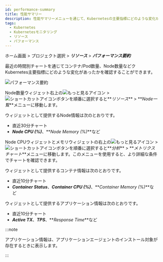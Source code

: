 ```yaml
---
id: performance-summary
title: 性能サマリー
description: 性能サマリーメニューを通じて、Kubernetesの主要指標にどのような変化があったかを確認できます。
tags:
  - Kubernetes
  - Kubernetesモニタリング
  - リソース
  - パフォーマンス
---
```


ホーム画面 > プロジェクト選択 > **_リソース_** > **_パフォーマンス要約_**

最近の時間別チャートを通じてコンテナ/Pod数量、Node数量などクKubernetes主要指標にどのような変化があったかを確認することができます。

![パフォーマンス要約](https://img.whatap.io/media/images/whatap_kubernetes_resource_performance_summary.png)

Node数量ウィジェット右上の![もっと見るアイコン](/img/ico-more.svg) > ![ショートカットアイコン](/img/ico-shortcut.svg)ボタンを順番に選択すると**_リソース_** > **_Node一覧_**メニューに移動します。 

ウィジェットとして提供するNode情報は次のとおりです。

-   直近30分チャート
-   **_Node CPU (%)_**、**_Node Memory (%)_**など

Node CPUウィジェットとメモリウィジェットの右上の![もっと見るアイコン](/img/ico-more.svg) > ![ショートカットアイコン](/img/ico-shortcut.svg)ボタンを順番に選択すると**_分析_** > **_メトリクスチャート_**メニューに移動します。このメニューを使用すると、より詳細な条件でチャートを確認できます。

ウィジェットとして提供するコンテナ情報は次のとおりです。

-   直近10分チャート
-   **_Container Status_**、**_Container CPU (%)_**、**_Container Memory (%)_**など

ウィジェットとして提供するアプリケーション情報は次のとおりです。

-   直近10分チャート
-   **_Active TX_**、**_TPS_**、**_Response Time_**など

:::note

アプリケーション情報は、アプリケーションエージェントのインストール対象が存在するときに表示します。

:::
